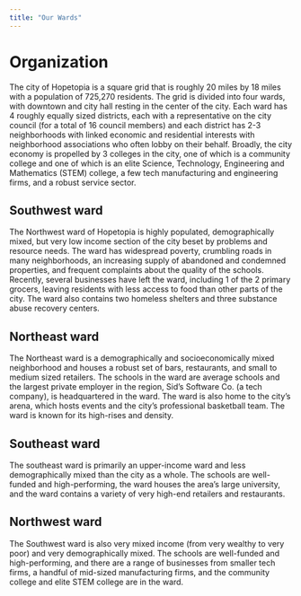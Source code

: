 ```yaml
---
title: "Our Wards"
---
```


# Organization

The city of Hopetopia is a square grid that is roughly
20 miles by 18 miles with a population of 725,270 residents. The grid is
divided into four wards, with downtown and city hall resting in the center
of the city. Each ward has 4 roughly equally sized districts, each with a
representative on the city council (for a total of 16 council members) and each
district has 2-3 neighborhoods with linked economic and residential interests
with neighborhood associations who often lobby on their behalf. Broadly, the
city economy is propelled by 3 colleges in the city, one of which is a
community college and one of which is an elite Science, Technology, Engineering
and Mathematics (STEM) college, a few tech manufacturing and engineering firms,
and a robust service sector.

## Southwest ward

The Northwest ward of Hopetopia is highly populated, demographically mixed, but very low income section of the city beset
by problems and resource needs. The ward has widespread poverty, crumbling
roads in many neighborhoods, an increasing supply of abandoned and condemned
properties, and frequent complaints about the quality of the schools. Recently,
several businesses have left the ward, including 1 of the 2 primary
grocers, leaving residents with less access to food than other parts of the
city. The ward also contains two homeless shelters and three substance
abuse recovery centers.

## Northeast ward
The Northeast ward is a demographically and socioeconomically mixed neighborhood and houses a robust set of bars,
restaurants, and small to medium sized retailers. The schools in the ward
are average schools and the largest private employer in the region, Sid's
Software Co. (a tech company), is headquartered in the ward. The ward
is also home to the city's arena, which hosts events and the city's
professional basketball team. The ward is known for its high-rises and
density.

## Southeast ward

The southeast ward is primarily an upper-income
ward and less demographically mixed than the city as a whole. The schools
are well-funded and high-performing, the ward houses the area's large
university, and the ward contains a variety of very high-end retailers and
restaurants.

## Northwest ward
The Southwest ward is also very mixed income (from very wealthy to very poor) and very
demographically mixed. The schools are well-funded and high-performing, and
there are a range of businesses from smaller tech firms, a handful of mid-sized
manufacturing firms, and the community college and elite STEM college are in
the ward.